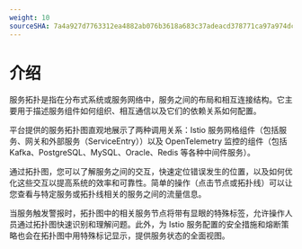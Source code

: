 ```yaml
---
weight: 10
sourceSHA: 7a4a927d7763312ea4882ab076b3618a683c37adeacd378771ca97a974dca7f5
---
```


# 介绍

服务拓扑是指在分布式系统或服务网络中，服务之间的布局和相互连接结构。它主要用于描述服务组件如何组织、相互通信以及它们的依赖关系如何配置。

平台提供的服务拓扑图直观地展示了两种调用关系：Istio 服务网格组件（包括服务、网关和外部服务（ServiceEntry））以及 OpenTelemetry 监控的组件（包括 Kafka、PostgreSQL、MySQL、Oracle、Redis 等各种中间件服务）。

通过拓扑图，您可以了解服务之间的交互，快速定位错误发生的位置，以及如何优化这些交互以提高系统的效率和可靠性。简单的操作（点击节点或拓扑线）可以让您查看与特定服务或拓扑线相关的服务之间的流量信息。

当服务触发警报时，拓扑图中的相关服务节点将带有显眼的特殊标签，允许操作人员通过拓扑图快速识别和理解问题。此外，为 Istio 服务配置的安全措施和熔断策略也会在拓扑图中用特殊标记显示，提供服务状态的全面视图。
